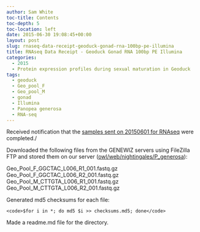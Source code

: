 ```yaml
---
author: Sam White
toc-title: Contents
toc-depth: 5
toc-location: left
date: 2015-06-30 19:08:45+00:00
layout: post
slug: rnaseq-data-receipt-geoduck-gonad-rna-100bp-pe-illumina
title: RNAseq Data Receipt - Geoduck Gonad RNA 100bp PE Illumina
categories:
  - 2015
  - Protein expression profiles during sexual maturation in Geoduck
tags:
  - geoduck
  - Geo_pool_F
  - Geo_pool_M
  - gonad
  - Illumina
  - Panopea generosa
  - RNA-seq
---
```


Received notification that the [samples sent on 20150601 for RNAseq](https://robertslab.github.io/sams-notebook/posts/2015/2015-06-01-sample-submission-geoduck-gonad-for-rna-seq/) were completed./

Downloaded the following files from the GENEWIZ servers using FileZilla FTP and stored them on our server ([owl/web/nightingales/P_generosa](https://owl.fish.washington.edu/nightingales/P_generosa/)):

Geo_Pool_F_GGCTAC_L006_R1_001.fastq.gz
Geo_Pool_F_GGCTAC_L006_R2_001.fastq.gz
Geo_Pool_M_CTTGTA_L006_R1_001.fastq.gz
Geo_Pool_M_CTTGTA_L006_R2_001.fastq.gz

Generated md5 checksums for each file:


    
    <code>$for i in *; do md5 $i >> checksums.md5; done</code>



Made a readme.md file for the directory.
